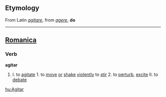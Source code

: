 ==Etymology==
From Latin ''[[agitare]]'', from ''[[agere]]'', '''do'''

----

==[[Romanica]]==
===Verb===
<b>agitar</b>
#I. to [[agitate]] 1. to [[move]] [[or]] [[shake]] [[violently]] to [[stir]] 2. to [[perturb]], [[excite]] II. to [[debate]]

[[hu:Agitar]]